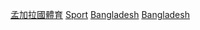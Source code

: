 [[Category:孟加拉國體育|]]
[[Category:各年孟加拉国|Sport]]
[[Category:各年份各國體育|Bangladesh]]
[[Category:各年份亞洲體育|Bangladesh]]